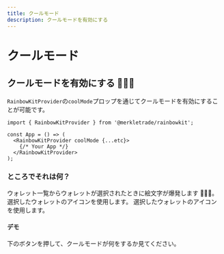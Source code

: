 ```yaml
---
title: クールモード
description: クールモードを有効にする
---
```


# クールモード

## クールモードを有効にする 🌈🌈🌈

`RainbowKitProvider`の`coolMode`プロップを通じてクールモードを有効にすることが可能です。

```tsx
import { RainbowKitProvider } from '@merkletrade/rainbowkit';

const App = () => (
  <RainbowKitProvider coolMode {...etc}>
    {/* Your App */}
  </RainbowKitProvider>
);
```

### ところでそれは何？

ウォレット一覧からウォレットが選択されたときに絵文字が爆発します 🌈🌈🌈。 選択したウォレットのアイコンを使用します。 選択したウォレットのアイコンを使用します。

#### デモ

下のボタンを押して、クールモードが何をするか見てください。

<CoolMode />
